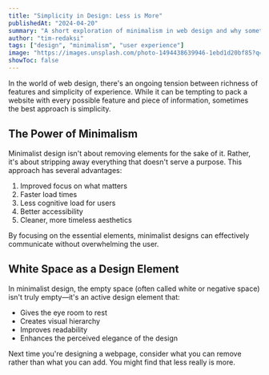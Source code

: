 ```yaml
---
title: "Simplicity in Design: Less is More"
publishedAt: "2024-04-20"
summary: "A short exploration of minimalism in web design and why sometimes less really is more"
author: "tim-redaksi"
tags: ["design", "minimalism", "user experience"]
image: "https://images.unsplash.com/photo-1494438639946-1ebd1d20bf85?q=80&w=1000"
showToc: false
---
```


In the world of web design, there's an ongoing tension between richness of features and simplicity of experience. While it can be tempting to pack a website with every possible feature and piece of information, sometimes the best approach is simplicity.

## The Power of Minimalism

Minimalist design isn't about removing elements for the sake of it. Rather, it's about stripping away everything that doesn't serve a purpose. This approach has several advantages:

1. Improved focus on what matters
2. Faster load times
3. Less cognitive load for users
4. Better accessibility
5. Cleaner, more timeless aesthetics

By focusing on the essential elements, minimalist designs can effectively communicate without overwhelming the user.

## White Space as a Design Element

In minimalist design, the empty space (often called white or negative space) isn't truly empty—it's an active design element that:

- Gives the eye room to rest
- Creates visual hierarchy
- Improves readability
- Enhances the perceived elegance of the design

Next time you're designing a webpage, consider what you can remove rather than what you can add. You might find that less really is more.
